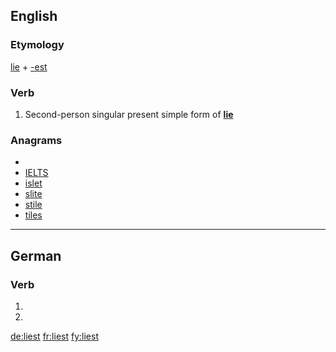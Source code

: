 {{also|-liest}}
==English==

===Etymology===
[[lie]] + [[-est]]

===Verb===
{{infl|en|verb form}}

# {{archaic}} Second-person singular present simple form of '''[[lie]]'''

===Anagrams===
* {{alphagram|eilst}}
* [[IELTS#English|IELTS]]
* [[islet#English|islet]]
* [[slite#English|slite]]
* [[stile#English|stile]]
* [[tiles#English|tiles]]

----

==German==

===Verb===
{{infl|de}}

# {{de-verb form of|lesen|2|s|g}}
# {{de-verb form of|lesen|3|s|g}}

[[de:liest]]
[[fr:liest]]
[[fy:liest]]
